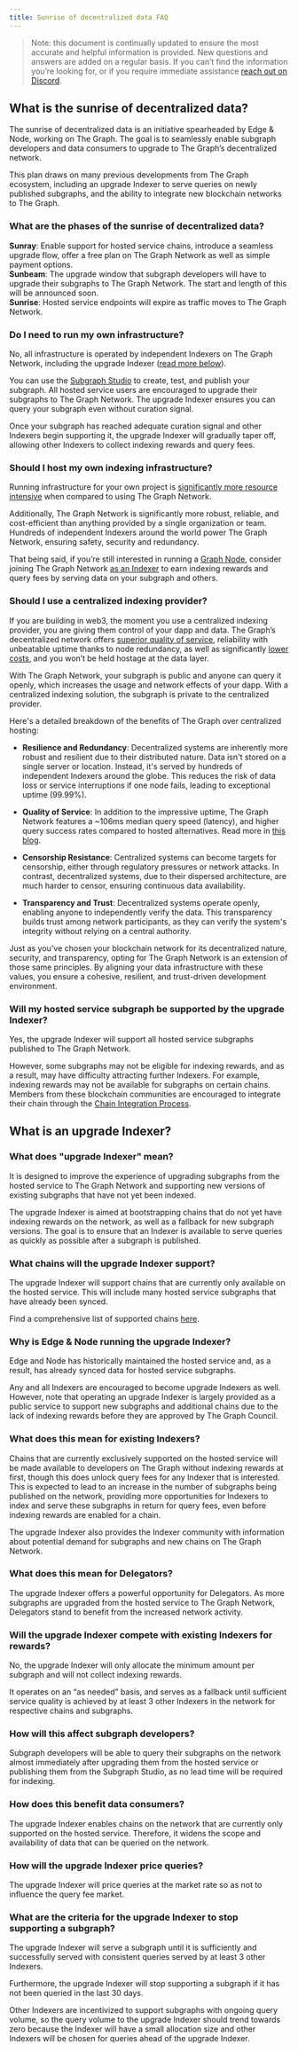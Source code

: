 ```yaml
---
title: Sunrise of decentralized data FAQ
---
```


> Note: this document is continually updated to ensure the most accurate and helpful information is provided. New questions and answers are added on a regular basis. If you can’t find the information you’re looking for, or if you require immediate assistance [reach out on Discord](https://discord.gg/vtvv7FP).

## What is the sunrise of decentralized data?

The sunrise of decentralized data is an initiative spearheaded by Edge & Node, working on The Graph. The goal is to seamlessly enable subgraph developers and data consumers to upgrade to The Graph’s decentralized network.

This plan draws on many previous developments from The Graph ecosystem, including an upgrade Indexer to serve queries on newly published subgraphs, and the ability to integrate new blockchain networks to The Graph.

### What are the phases of the sunrise of decentralized data?

**Sunray**: Enable support for hosted service chains, introduce a seamless upgrade flow, offer a free plan on The Graph Network as well as simple payment options.  
**Sunbeam**: The upgrade window that subgraph developers will have to upgrade their subgraphs to The Graph Network. The start and length of this will be announced soon.  
**Sunrise**: Hosted service endpoints will expire as traffic moves to The Graph Network.

### Do I need to run my own infrastructure?

No, all infrastructure is operated by independent Indexers on The Graph Network, including the upgrade Indexer ([read more below](#what-is-an-upgrade-indexer)).

You can use the [Subgraph Studio](https://thegraph.com/studio/) to create, test, and publish your subgraph. All hosted service users are encouraged to upgrade their subgraphs to The Graph Network. The upgrade Indexer ensures you can query your subgraph even without curation signal.

Once your subgraph has reached adequate curation signal and other Indexers begin supporting it, the upgrade Indexer will gradually taper off, allowing other Indexers to collect indexing rewards and query fees.

### Should I host my own indexing infrastructure?

Running infrastructure for your own project is [significantly more resource intensive](/network/benefits/) when compared to using The Graph Network.

Additionally, The Graph Network is significantly more robust, reliable, and cost-efficient than anything provided by a single organization or team. Hundreds of independent Indexers around the world power The Graph Network, ensuring safety, security and redundancy.

That being said, if you’re still interested in running a [Graph Node](https://github.com/graphprotocol/graph-node), consider joining The Graph Network [as an Indexer](https://thegraph.com/blog/how-to-become-indexer/) to earn indexing rewards and query fees by serving data on your subgraph and others.

### Should I use a centralized indexing provider?

If you are building in web3, the moment you use a centralized indexing provider, you are giving them control of your dapp and data. The Graph’s decentralized network offers [superior quality of service](https://thegraph.com/blog/qos-the-graph-network/), reliability with unbeatable uptime thanks to node redundancy, as well as significantly [lower costs](/network/benefits/), and you won’t be held hostage at the data layer.

With The Graph Network, your subgraph is public and anyone can query it openly, which increases the usage and network effects of your dapp. With a centralized indexing solution, the subgraph is private to the centralized provider.

Here's a detailed breakdown of the benefits of The Graph over centralized hosting:

- **Resilience and Redundancy**: Decentralized systems are inherently more robust and resilient due to their distributed nature. Data isn't stored on a single server or location. Instead, it's served by hundreds of independent Indexers around the globe. This reduces the risk of data loss or service interruptions if one node fails, leading to exceptional uptime (99.99%).

- **Quality of Service**: In addition to the impressive uptime, The Graph Network features a ~106ms median query speed (latency), and higher query success rates compared to hosted alternatives. Read more in [this blog](https://thegraph.com/blog/qos-the-graph-network/).

- **Censorship Resistance**: Centralized systems can become targets for censorship, either through regulatory pressures or network attacks. In contrast, decentralized systems, due to their dispersed architecture, are much harder to censor, ensuring continuous data availability.

- **Transparency and Trust**: Decentralized systems operate openly, enabling anyone to independently verify the data. This transparency builds trust among network participants, as they can verify the system's integrity without relying on a central authority.

Just as you've chosen your blockchain network for its decentralized nature, security, and transparency, opting for The Graph Network is an extension of those same principles. By aligning your data infrastructure with these values, you ensure a cohesive, resilient, and trust-driven development environment.

### Will my hosted service subgraph be supported by the upgrade Indexer?

Yes, the upgrade Indexer will support all hosted service subgraphs published to The Graph Network.

However, some subgraphs may not be eligible for indexing rewards, and as a result, may have difficulty attracting further Indexers. For example, indexing rewards may not be available for subgraphs on certain chains. Members from these blockchain communities are encouraged to integrate their chain through the [Chain Integration Process](/chain-integration-overview/).

## What is an upgrade Indexer?

### What does "upgrade Indexer" mean?

It is designed to improve the experience of upgrading subgraphs from the hosted service to The Graph Network and supporting new versions of existing subgraphs that have not yet been indexed.

The upgrade Indexer is aimed at bootstrapping chains that do not yet have indexing rewards on the network, as well as a fallback for new subgraph versions. The goal is to ensure that an Indexer is available to serve queries as quickly as possible after a subgraph is published.

### What chains will the upgrade Indexer support?

The upgrade Indexer will support chains that are currently only available on the hosted service. This will include many hosted service subgraphs that have already been synced.

Find a comprehensive list of supported chains [here](/developing/supported-networks/).

### Why is Edge & Node running the upgrade Indexer?

Edge and Node has historically maintained the hosted service and, as a result, has already synced data for hosted service subgraphs.

Any and all Indexers are encouraged to become upgrade Indexers as well. However, note that operating an upgrade Indexer is largely provided as a public service to support new subgraphs and additional chains due to the lack of indexing rewards before they are approved by The Graph Council.

### What does this mean for existing Indexers?

Chains that are currently exclusively supported on the hosted service will be made available to developers on The Graph without indexing rewards at first, though this does unlock query fees for any Indexer that is interested. This is expected to lead to an increase in the number of subgraphs being published on the network, providing more opportunities for Indexers to index and serve these subgraphs in return for query fees, even before indexing rewards are enabled for a chain.

The upgrade Indexer also provides the Indexer community with information about potential demand for subgraphs and new chains on The Graph Network.

### What does this mean for Delegators?

The upgrade Indexer offers a powerful opportunity for Delegators. As more subgraphs are upgraded from the hosted service to The Graph Network, Delegators stand to benefit from the increased network activity.

### Will the upgrade Indexer compete with existing Indexers for rewards?

No, the upgrade Indexer will only allocate the minimum amount per subgraph and will not collect indexing rewards.

It operates on an “as needed” basis, and serves as a fallback until sufficient service quality is achieved by at least 3 other Indexers in the network for respective chains and subgraphs.

### How will this affect subgraph developers?

Subgraph developers will be able to query their subgraphs on the network almost immediately after upgrading them from the hosted service or publishing them from the Subgraph Studio, as no lead time will be required for indexing.

### How does this benefit data consumers?

The upgrade Indexer enables chains on the network that are currently only supported on the hosted service. Therefore, it widens the scope and availability of data that can be queried on the network.

### How will the upgrade Indexer price queries?

The upgrade Indexer will price queries at the market rate so as not to influence the query fee market.

### What are the criteria for the upgrade Indexer to stop supporting a subgraph?

The upgrade Indexer will serve a subgraph until it is sufficiently and successfully served with consistent queries served by at least 3 other Indexers.

Furthermore, the upgrade Indexer will stop supporting a subgraph if it has not been queried in the last 30 days.

Other Indexers are incentivized to support subgraphs with ongoing query volume, so the query volume to the upgrade Indexer should trend towards zero because the Indexer will have a small allocation size and other Indexers will be chosen for queries ahead of the upgrade Indexer.
